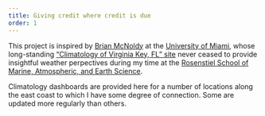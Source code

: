 ```yaml
---
title: Giving credit where credit is due
order: 1
---
```


This project is inspired by [Brian McNoldy](https://bmcnoldy.earth.miami.edu) at the [University of Miami](https://welcome.miami.edu), whose long-standing ["Climatology of Virginia Key, FL" site](https://mcnoldy.earth.miami.edu/vk/) never ceased to provide insightful weather perpectives during my time at the [Rosenstiel School of Marine, Atmospheric, and Earth Science](https://earth.miami.edu).

Climatology dashboards are provided here for a number of locations along the east coast to which I have some degree of connection. Some are updated more regularly than others.